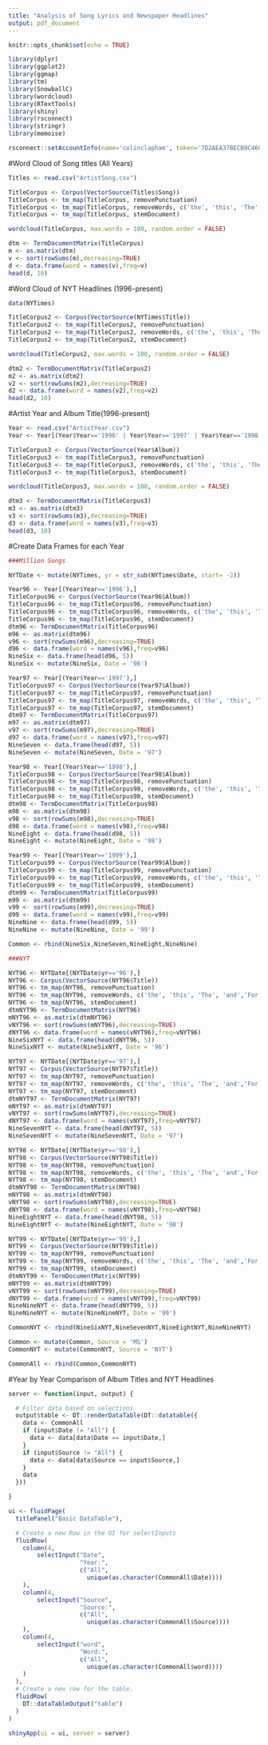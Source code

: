---
title: "Analysis of Song Lyrics and Newspaper Headlines"
output: pdf_document
---

```{r setup, include=FALSE}
knitr::opts_chunk$set(echo = TRUE)

library(dplyr)
library(ggplot2)
library(ggmap)
library(tm)
library(SnowballC)
library(wordcloud)
library(RTextTools)
library(shiny)
library(rsconnect)
library(stringr)
library(memoise)

rsconnect::setAccountInfo(name='colinclapham', token='7D2AEA37BECB9C46CF236976986867C4', secret='OSTa6x/J6ipaamrX5GK7uR2cSlZcZJ1v09bGEXZO')
```

#Word Cloud of Song titles (All Years)

```{r }
Titles <- read.csv("ArtistSong.csv")

TitleCorpus <- Corpus(VectorSource(Titles$Song))
TitleCorpus <- tm_map(TitleCorpus, removePunctuation)
TitleCorpus <- tm_map(TitleCorpus, removeWords, c('the', 'this', 'The', 'Version', 'and', stopwords('english')))
TitleCorpus <- tm_map(TitleCorpus, stemDocument)

wordcloud(TitleCorpus, max.words = 100, random.order = FALSE)

dtm <- TermDocumentMatrix(TitleCorpus)
m <- as.matrix(dtm)
v <- sort(rowSums(m),decreasing=TRUE)
d <- data.frame(word = names(v),freq=v)
head(d, 10)
```

#Word Cloud of NYT Headlines (1996-present)

```{r}
data(NYTimes)

TitleCorpus2 <- Corpus(VectorSource(NYTimes$Title))
TitleCorpus2 <- tm_map(TitleCorpus2, removePunctuation)
TitleCorpus2 <- tm_map(TitleCorpus2, removeWords, c('the', 'this', 'The', 'and','For','THE', stopwords('english')))
TitleCorpus2 <- tm_map(TitleCorpus2, stemDocument)

wordcloud(TitleCorpus2, max.words = 100, random.order = FALSE)

dtm2 <- TermDocumentMatrix(TitleCorpus2)
m2 <- as.matrix(dtm2)
v2 <- sort(rowSums(m2),decreasing=TRUE)
d2 <- data.frame(word = names(v2),freq=v2)
head(d2, 10)
```

#Artist Year and Album Title(1996-present)

```{r}
Year <- read.csv("ArtistYear.csv")
Year <- Year[(Year$Year=='1996' | Year$Year=='1997' | Year$Year=='1998' |Year$Year=='1999' |Year$Year=='2000' |Year$Year=='2001' |Year$Year=='2002' |Year$Year=='2003'|Year$Year=='2004'|Year$Year=='2005'|Year$Year=='2006'|Year$Year=='2007'|Year$Year=='2008'|Year$Year=='2009'|Year$Year=='2010'|Year$Year=='2011'|Year$Year=='2012'|Year$Year=='2013'|Year$Year=='2014'|Year$Year=='2015'|Year$Year=='2016'),]

TitleCorpus3 <- Corpus(VectorSource(Year$Album))
TitleCorpus3 <- tm_map(TitleCorpus3, removePunctuation)
TitleCorpus3 <- tm_map(TitleCorpus3, removeWords, c('the', 'this', 'The', 'and','For','album','Album','Version','version', stopwords('english')))
TitleCorpus3 <- tm_map(TitleCorpus3, stemDocument)

wordcloud(TitleCorpus3, max.words = 100, random.order = FALSE)

dtm3 <- TermDocumentMatrix(TitleCorpus3)
m3 <- as.matrix(dtm3)
v3 <- sort(rowSums(m3),decreasing=TRUE)
d3 <- data.frame(word = names(v3),freq=v3)
head(d3, 10)
```

#Create Data Frames for each Year

```{r}
###Million Songs

NYTDate <- mutate(NYTimes, yr = str_sub(NYTimes$Date, start= -2))

Year96 <- Year[(Year$Year=='1996'),]
TitleCorpus96 <- Corpus(VectorSource(Year96$Album))
TitleCorpus96 <- tm_map(TitleCorpus96, removePunctuation)
TitleCorpus96 <- tm_map(TitleCorpus96, removeWords, c('the', 'this', 'The', 'and','For','album','Album','Version','version', stopwords('english')))
TitleCorpus96 <- tm_map(TitleCorpus96, stemDocument)
dtm96 <- TermDocumentMatrix(TitleCorpus96)
m96 <- as.matrix(dtm96)
v96 <- sort(rowSums(m96),decreasing=TRUE)
d96 <- data.frame(word = names(v96),freq=v96)
NineSix <- data.frame(head(d96, 5))
NineSix <- mutate(NineSix, Date = '96')

Year97 <- Year[(Year$Year=='1997'),]
TitleCorpus97 <- Corpus(VectorSource(Year97$Album))
TitleCorpus97 <- tm_map(TitleCorpus97, removePunctuation)
TitleCorpus97 <- tm_map(TitleCorpus97, removeWords, c('the', 'this', 'The', 'and','For','album','Album','Version','version', stopwords('english')))
TitleCorpus97 <- tm_map(TitleCorpus97, stemDocument)
dtm97 <- TermDocumentMatrix(TitleCorpus97)
m97 <- as.matrix(dtm97)
v97 <- sort(rowSums(m97),decreasing=TRUE)
d97 <- data.frame(word = names(v97),freq=v97)
NineSeven <- data.frame(head(d97, 5))
NineSeven <- mutate(NineSeven, Date = '97')

Year98 <- Year[(Year$Year=='1998'),]
TitleCorpus98 <- Corpus(VectorSource(Year98$Album))
TitleCorpus98 <- tm_map(TitleCorpus98, removePunctuation)
TitleCorpus98 <- tm_map(TitleCorpus98, removeWords, c('the', 'this', 'The', 'and','For','album','Album','Version','version', stopwords('english')))
TitleCorpus98 <- tm_map(TitleCorpus98, stemDocument)
dtm98 <- TermDocumentMatrix(TitleCorpus98)
m98 <- as.matrix(dtm98)
v98 <- sort(rowSums(m98),decreasing=TRUE)
d98 <- data.frame(word = names(v98),freq=v98)
NineEight <- data.frame(head(d98, 5))
NineEight <- mutate(NineEight, Date = '98')

Year99 <- Year[(Year$Year=='1999'),]
TitleCorpus99 <- Corpus(VectorSource(Year99$Album))
TitleCorpus99 <- tm_map(TitleCorpus99, removePunctuation)
TitleCorpus99 <- tm_map(TitleCorpus99, removeWords, c('the', 'this', 'The', 'and','For','album','Album','Version','version', stopwords('english')))
TitleCorpus99 <- tm_map(TitleCorpus99, stemDocument)
dtm99 <- TermDocumentMatrix(TitleCorpus99)
m99 <- as.matrix(dtm99)
v99 <- sort(rowSums(m99),decreasing=TRUE)
d99 <- data.frame(word = names(v99),freq=v99)
NineNine <- data.frame(head(d99, 5))
NineNine <- mutate(NineNine, Date = '99')

Common <- rbind(NineSix,NineSeven,NineEight,NineNine)

###NYT

NYT96 <- NYTDate[(NYTDate$yr=='96'),]
NYT96 <- Corpus(VectorSource(NYT96$Title))
NYT96 <- tm_map(NYT96, removePunctuation)
NYT96 <- tm_map(NYT96, removeWords, c('the', 'this', 'The', 'and','For','album','Album','Version','version', stopwords('english')))
NYT96 <- tm_map(NYT96, stemDocument)
dtmNYT96 <- TermDocumentMatrix(NYT96)
mNYT96 <- as.matrix(dtmNYT96)
vNYT96 <- sort(rowSums(mNYT96),decreasing=TRUE)
dNYT96 <- data.frame(word = names(vNYT96),freq=vNYT96)
NineSixNYT <- data.frame(head(dNYT96, 5))
NineSixNYT <- mutate(NineSixNYT, Date = '96')

NYT97 <- NYTDate[(NYTDate$yr=='97'),]
NYT97 <- Corpus(VectorSource(NYT97$Title))
NYT97 <- tm_map(NYT97, removePunctuation)
NYT97 <- tm_map(NYT97, removeWords, c('the', 'this', 'The', 'and','For','album','Album','Version','version', stopwords('english')))
NYT97 <- tm_map(NYT97, stemDocument)
dtmNYT97 <- TermDocumentMatrix(NYT97)
mNYT97 <- as.matrix(dtmNYT97)
vNYT97 <- sort(rowSums(mNYT97),decreasing=TRUE)
dNYT97 <- data.frame(word = names(vNYT97),freq=vNYT97)
NineSevenNYT <- data.frame(head(dNYT97, 5))
NineSevenNYT <- mutate(NineSevenNYT, Date = '97')

NYT98 <- NYTDate[(NYTDate$yr=='98'),]
NYT98 <- Corpus(VectorSource(NYT98$Title))
NYT98 <- tm_map(NYT98, removePunctuation)
NYT98 <- tm_map(NYT98, removeWords, c('the', 'this', 'The', 'and','For','album','Album','Version','version', stopwords('english')))
NYT98 <- tm_map(NYT98, stemDocument)
dtmNYT98 <- TermDocumentMatrix(NYT98)
mNYT98 <- as.matrix(dtmNYT98)
vNYT98 <- sort(rowSums(mNYT98),decreasing=TRUE)
dNYT98 <- data.frame(word = names(vNYT98),freq=vNYT98)
NineEightNYT <- data.frame(head(dNYT98, 5))
NineEightNYT <- mutate(NineEightNYT, Date = '98')

NYT99 <- NYTDate[(NYTDate$yr=='99'),]
NYT99 <- Corpus(VectorSource(NYT99$Title))
NYT99 <- tm_map(NYT99, removePunctuation)
NYT99 <- tm_map(NYT99, removeWords, c('the', 'this', 'The', 'and','For','album','Album','Version','version', stopwords('english')))
NYT99 <- tm_map(NYT99, stemDocument)
dtmNYT99 <- TermDocumentMatrix(NYT99)
mNYT99 <- as.matrix(dtmNYT99)
vNYT99 <- sort(rowSums(mNYT99),decreasing=TRUE)
dNYT99 <- data.frame(word = names(vNYT99),freq=vNYT99)
NineNineNYT <- data.frame(head(dNYT99, 5))
NineNineNYT <- mutate(NineNineNYT, Date = '99')

CommonNYT <- rbind(NineSixNYT,NineSevenNYT,NineEightNYT,NineNineNYT)

Common <- mutate(Common, Source = 'MS')
CommonNYT <- mutate(CommonNYT, Source = 'NYT')

CommonAll <- rbind(Common,CommonNYT) 
```

#Year by Year Comparison of Album Titles and NYT Headlines

```{r}
server <- function(input, output) {

  # Filter data based on selections
  output$table <- DT::renderDataTable(DT::datatable({
    data <- CommonAll
    if (input$Date != "All") {
      data <- data[data$Date == input$Date,]
    }
    if (input$Source != "All") {
      data <- data[data$Source == input$Source,]
    }
    data
  }))

}

ui <- fluidPage(
  titlePanel("Basic DataTable"),

  # Create a new Row in the UI for selectInputs
  fluidRow(
    column(4,
        selectInput("Date",
                    "Year:",
                    c("All",
                      unique(as.character(CommonAll$Date))))
    ),
    column(4,
        selectInput("Source",
                    "Source:",
                    c("All",
                      unique(as.character(CommonAll$Source))))
    ),
    column(4,
        selectInput("word",
                    "Word:",
                    c("All",
                      unique(as.character(CommonAll$word))))
    )
  ),
  # Create a new row for the table.
  fluidRow(
    DT::dataTableOutput("table")
  )
)
  
shinyApp(ui = ui, server = server)

```
